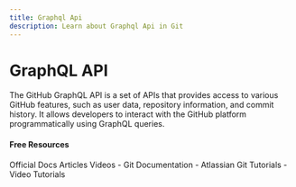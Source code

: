 ```yaml
---
title: Graphql Api
description: Learn about Graphql Api in Git
---
```


# GraphQL API

The GitHub GraphQL API is a set of APIs that provides access to various GitHub features, such as user data, repository information, and commit history. It allows developers to interact with the GitHub platform programmatically using GraphQL queries.

#### Free Resources

<Tabs defaultValue="official">
<TabsList>
<TabsTrigger value="official">Official Docs</TabsTrigger>
<TabsTrigger value="article">Articles</TabsTrigger>
<TabsTrigger value="video">Videos</TabsTrigger>
</TabsList>

<TabsContent value="official">
- <Link href="https://git-scm.com/docs">Git Documentation</Link>
</TabsContent>
<TabsContent value="article">
- <Link href="https://www.atlassian.com/git/tutorials">Atlassian Git Tutorials</Link>
</TabsContent>
<TabsContent value="video">
- <Link href="https://www.youtube.com/results?search_query=git+graphql-api+tutorial">Video Tutorials</Link>
</TabsContent>
</Tabs>
